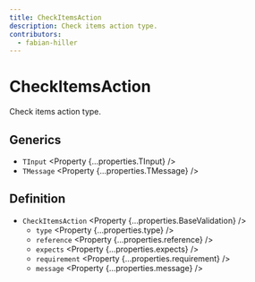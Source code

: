 ```yaml
---
title: CheckItemsAction
description: Check items action type.
contributors:
  - fabian-hiller
---
```



# CheckItemsAction

Check items action type.

## Generics

- `TInput` <Property {...properties.TInput} />
- `TMessage` <Property {...properties.TMessage} />

## Definition

- `CheckItemsAction` <Property {...properties.BaseValidation} />
  - `type` <Property {...properties.type} />
  - `reference` <Property {...properties.reference} />
  - `expects` <Property {...properties.expects} />
  - `requirement` <Property {...properties.requirement} />
  - `message` <Property {...properties.message} />
